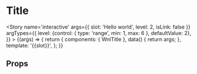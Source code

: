 
<Meta title='atoms/Title' component={WnlTitle} />

# Title

<Story name='interactive'
    args={{
        slot: 'Hello world',
        level: 2,
        isLink: false
    }}
    argTypes={{
        level: {control: { type: 'range', min: 1, max: 6 }, defaultValue: 2},
    }}
    >
    {(args) => {
        return {
            components: { WnlTitle },
            data() {
                return args;
            },
            template: '<wnl-title :level="level" :is-link="isLink">{{slot}}</wnl-title>',
        };
    }}
</Story>

## Props

<Props of={WnlTitle} />
